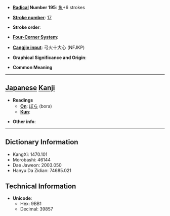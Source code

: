 * '''[[Wiktionary:Chinese radical index| Radical]] Number 195''': [[Wiktionary:Chinese radical index 魚|魚]]+6 strokes

* '''[[Wiktionary:Chinese total strokes index|Stroke number]]''': [[Wiktionary:Chinese total strokes index 17|17]]

* '''Stroke order''': 

* '''[[Wiktionary:Chinese four corner index|Four-Corner System]]''': 

* '''[[Wiktionary:Chinese Cangjie index|Cangjie input]]''': 弓火十大心 (NFJKP)

* '''Graphical Significance and Origin''': 

* '''Common Meaning'''

----

== [[Japanese]] [[Kanji]] ==

* '''Readings'''
** '''[[On]]''': [[ぼら]] (bora)
** '''[[Kun]]''': 

* '''Other info''':  

----

== Dictionary Information ==

* KangXi: 1470.101
* Morobashi: 46144
* Dae Jaweon: 2003.050
* Hanyu Da Zidian: 74685.021

== Technical Information ==

* '''Unicode''':
** Hex: 9BB1
** Decimal: 39857
